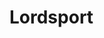 
# Lordsport
<ProjectDetails
  region="Iron Islands"
  house="House Botley"
  type="Town"
  status="Completed"
  warp="/warp lordsport"
  projectLead="thecoddfish, SMP"
  dateStarted="2013-05-10T07:00:00+00:00"
  dateCompleted="2013-05-10T07:00:00+00:00"
/>
